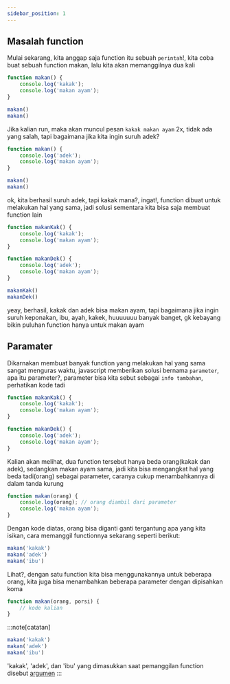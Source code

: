 ```yaml
---
sidebar_position: 1
---
```


## Masalah function
Mulai sekarang, kita anggap saja function itu sebuah `perintah`!, kita coba buat sebuah function makan, lalu kita akan memanggilnya dua kali

```js
function makan() {
    console.log('kakak');
    console.log('makan ayam');
}

makan()
makan()
```

Jika kalian run, maka akan muncul pesan `kakak makan ayam` 2x, tidak ada yang salah, tapi bagaimana jika kita ingin suruh adek?

```js
function makan() {
    console.log('adek');
    console.log('makan ayam');
}

makan()
makan()
```

ok, kita berhasil suruh adek, tapi kakak mana?, ingat!, function dibuat untuk melakukan hal yang sama, jadi solusi sementara kita bisa saja membuat function lain

```js
function makanKak() {
    console.log('kakak');
    console.log('makan ayam');
}

function makanDek() {
    console.log('adek');
    console.log('makan ayam');
}

makanKak()
makanDek()
```

yeay, berhasil, kakak dan adek bisa makan ayam, tapi bagaimana jika ingin suruh keponakan, ibu, ayah, kakek, huuuuuuu banyak banget, gk kebayang bikin puluhan function hanya untuk makan ayam 

## Paramater

Dikarnakan membuat banyak function yang melakukan hal yang sama sangat menguras waktu, javascript memberikan solusi bernama `parameter`, apa itu parameter?, parameter bisa kita sebut sebagai `info tambahan`, perhatikan kode tadi

```js
function makanKak() {
    console.log('kakak');
    console.log('makan ayam');
}

function makanDek() {
    console.log('adek');
    console.log('makan ayam');
}
```

Kalian akan melihat, dua function tersebut hanya beda orang(kakak dan adek), sedangkan makan ayam sama, jadi kita bisa mengangkat hal yang beda tadi(orang) sebagai parameter, caranya cukup menambahkannya di dalam tanda kurung

```js
function makan(orang) {
    console.log(orang); // orang diambil dari parameter
    console.log('makan ayam');
}
```

Dengan kode diatas, orang bisa diganti ganti tergantung apa yang kita isikan, cara memanggil functionnya sekarang seperti berikut:

```js
makan('kakak')
makan('adek')
makan('ibu')
```

Lihat?, dengan satu function kita bisa menggunakannya untuk beberapa orang, kita juga bisa menambahkan beberapa parameter dengan dipisahkan koma

```js
function makan(orang, porsi) {
    // kode kalian
}
```


:::note[catatan]
```js
makan('kakak')
makan('adek')
makan('ibu')
```
'kakak', 'adek', dan 'ibu' yang dimasukkan saat pemanggilan function disebut [argumen](/referensi/kamus#argumen)
:::